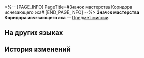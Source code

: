 <%-- [PAGE_INFO]
PageTitle=#Значок мастерства Коридора исчезающего эха#
[END_PAGE_INFO] --%>
{{Предмет Инфобокс
|id          = 250401
|Изображение = Предмет Значок мастерства Коридора исчезающего эха.png
|Тип         = Предмет миссии
|Инвентарь   = Миссии
|Редкость    = 3
|Эффект      = 
|Описание    = Подтверждение прохождения победной зоны в игре «Эфирные войны». Четыре таких значка дадут право участвовать в чемпионате. Значок из победной зоны Коридора исчезающего эха служит доказательством вашей победы над сильными претендентами на чемпионство Сервал и Пелой.
}}
{{Описание|''«Ты невозмутимый и страстный игрок!»''}}
'''Значок мастерства Коридора исчезающего эха''' — [[Предмет миссии]].

==На других языках==
{{На других языках
|en   = Corridor of Fading Echoes Mastery Mark
|zhs  = 残响回廊的资格徽章
|zht  = 殘響迴廊的資格徽章
|ja   = 残響回廊の資格バッジ
|ko   = 잔향의 회랑 자격 배지
|es   = Insignia de maestría del Pasadizo de los ecos apagados
|fr   = Badge de maîtrise du Couloir des échos faiblissants
|ru   = Значок мастерства Коридора исчезающего эха
|th   = ตราชัยชนะจาก Corridor of Fading Echoes
|vi   = Huy Hiệu Tư Cách Hành Lang Âm Vang
|de   = Meisterschaftsmarke des Korridors der verhallenden Echos
|id   = Lencana Kualifikasi Corridor of Fading Echoes
|pt   = Marca de Maestria do Corredor de Ecos Atenuados
}}

==История изменений==
{{История изменений|3.5}}